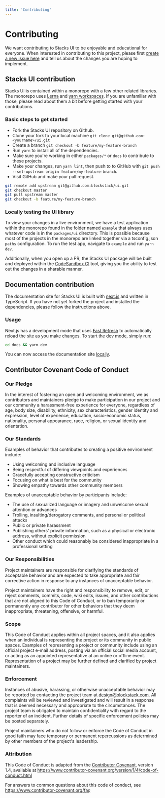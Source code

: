 ```yaml
---
title: 'Contributing'
---
```


# Contributing

We want contributing to Stacks UI to be enjoyable and educational for everyone. When interested in contributing to
this project, please first [create a new issue here](https://github.com/blockstack/ui/issues/new) and tell us about the
changes you are hoping to implement.

## Stacks UI contribution

Stacks UI is contained within a monorepo with a few other related libraries. The monorepo
uses [Lerna](https://github.com/lerna/lerna) and [yarn workspaces](https://classic.yarnpkg.com/en/docs/workspaces/).
If you are unfamiliar with those, please read about them a bit before getting started with your contributions.

### Basic steps to get started

- Fork the Stacks UI repository on Github.
- Clone your fork to your local machine
  `git clone git@github.com:<yourname>/ui.git`
- Create a branch `git checkout -b feature/my-feature-branch`
- Run `yarn` to install all of the dependencies.
- Make sure you're working in either `packages/*` or `docs` to contribute to these projects.
- Make your changes, run `yarn lint`, then push to to GitHub with
  `git push --set-upstream origin feature/my-feature-branch`.
- Visit GitHub and make your pull request.

```sh
git remote add upstream git@github.com:blockstack/ui.git
git checkout master
git pull upstream master
git checkout -b feature/my-feature-branch
```

### Locally testing the UI library

To view your changes in a live environment, we have a test application within the monorepo found in the folder named `example`
that always uses whatever code is in the `packages/ui` directory. This is possible because most of the projects in the
monorepo are linked together via a tsconfig.json `paths` configuration. To run the test app, navigate to `example`
and run `yarn dev`.

Additionally, when you open up a PR, the Stacks UI package will be built and deployed within the
[CodeSandbox CI](https://codesandbox.io/docs/ci) tool, giving you the ability to test out the changes in a sharable manner.

## Documentation contribution

The documentation site for Stacks UI is built with [next.js](https://github.com/vercel/next.js) and written in TypeScript.
If you have not yet forked the project and installed the dependencies, please follow the instructions above.

### Usage

Next.js has a development mode that uses [Fast Refresh](https://nextjs.org/blog/next-9-4#fast-refresh) to automatically
reload the site as you make changes. To start the dev mode, simply run:

```sh
cd docs && yarn dev
```

You can now access the documentation site [locally](http://localhost:3000).

## Contributor Covenant Code of Conduct

### Our Pledge

In the interest of fostering an open and welcoming environment, we as
contributors and maintainers pledge to make participation in our project and
our community a harassment-free experience for everyone, regardless of age, body
size, disability, ethnicity, sex characteristics, gender identity and expression,
level of experience, education, socio-economic status, nationality, personal
appearance, race, religion, or sexual identity and orientation.

### Our Standards

Examples of behavior that contributes to creating a positive environment
include:

- Using welcoming and inclusive language
- Being respectful of differing viewpoints and experiences
- Gracefully accepting constructive criticism
- Focusing on what is best for the community
- Showing empathy towards other community members

Examples of unacceptable behavior by participants include:

- The use of sexualized language or imagery and unwelcome sexual attention or
  advances
- Trolling, insulting/derogatory comments, and personal or political attacks
- Public or private harassment
- Publishing others' private information, such as a physical or electronic
  address, without explicit permission
- Other conduct which could reasonably be considered inappropriate in a
  professional setting

### Our Responsibilities

Project maintainers are responsible for clarifying the standards of acceptable
behavior and are expected to take appropriate and fair corrective action in
response to any instances of unacceptable behavior.

Project maintainers have the right and responsibility to remove, edit, or
reject comments, commits, code, wiki edits, issues, and other contributions
that are not aligned to this Code of Conduct, or to ban temporarily or
permanently any contributor for other behaviors that they deem inappropriate,
threatening, offensive, or harmful.

### Scope

This Code of Conduct applies within all project spaces, and it also applies when
an individual is representing the project or its community in public spaces.
Examples of representing a project or community include using an official
project e-mail address, posting via an official social media account, or acting
as an appointed representative at an online or offline event. Representation of
a project may be further defined and clarified by project maintainers.

### Enforcement

Instances of abusive, harassing, or otherwise unacceptable behavior may be
reported by contacting the project team at design@blockstack.com. All
complaints will be reviewed and investigated and will result in a response that
is deemed necessary and appropriate to the circumstances. The project team is
obligated to maintain confidentiality with regard to the reporter of an incident.
Further details of specific enforcement policies may be posted separately.

Project maintainers who do not follow or enforce the Code of Conduct in good
faith may face temporary or permanent repercussions as determined by other
members of the project's leadership.

### Attribution

This Code of Conduct is adapted from the [Contributor Covenant][homepage], version 1.4,
available at https://www.contributor-covenant.org/version/1/4/code-of-conduct.html

[homepage]: https://www.contributor-covenant.org

For answers to common questions about this code of conduct, see
https://www.contributor-covenant.org/faq
